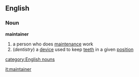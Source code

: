 ==English==
===Noun===
'''maintainer'''
# a person who does [[maintenance]] work
#(''dentistry'') a [[device]] used to keep [[teeth]] in a given [[position]]
[[category:English nouns]]

[[it:maintainer]]